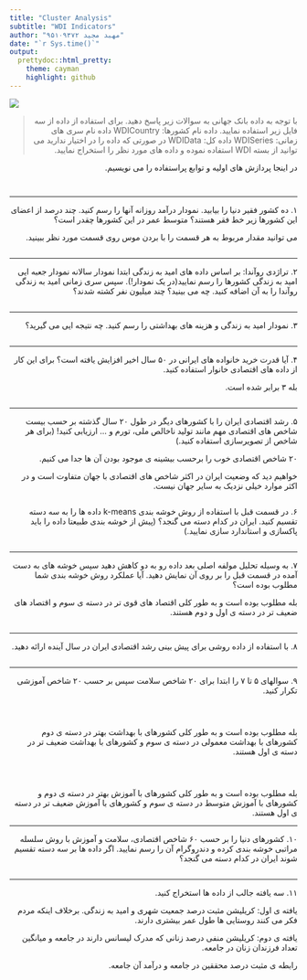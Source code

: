 ```yaml
---
title: "Cluster Analysis"
subtitle: "WDI Indicators"
author: "مهبد مجید ۹۵۱۰۹۳۷۲"
date: "`r Sys.time()`"
output:
  prettydoc::html_pretty:
    theme: cayman
    highlight: github
---
```


<div align="center">
<img  src="images/best_hans_talks_1200x627.jpg"  align = 'center'>
</div>

> <p dir="RTL"> 
با توجه به داده بانک جهانی به سوالات زیر پاسخ دهید. برای استفاده از داده از سه فایل زیر استفاده نمایید.
داده نام کشورها: WDICountry
داده نام سری های زمانی: WDISeries
داده کل: WDIData
در صورتی که داده را در اختیار ندارید می توانید از بسته WDI استفاده نموده و داده های مورد نظر را استخراج نمایید.
</p>


<p dir="RTL">
در اینجا پردازش های اولیه و توابع پراستفاده را می نویسیم.
</p>


```r
```

```r
```


***

<p dir="RTL">
۱. ده کشور فقیر دنیا را بیابید. نمودار درآمد روزانه آنها را رسم کنید. چند درصد از اعضای این کشورها زیر خط فقر هستند؟ متوسط عمر در این کشورها چقدر است؟
</p>

<p dir="RTL">
می توانید مقدار مربوط به هر قسمت را با بردن موس روی قسمت مورد نظر ببینید.
</p>

```r
```

***

<p dir="RTL">
۲. تراژدی روآندا: بر اساس داده های امید به زندگی ابتدا نمودار سالانه نمودار جعبه ایی امید به زندگی کشورها را رسم نمایید(در یک نمودار!). سپس سری زمانی امید به زندگی روآندا را به آن اضافه کنید. چه می بینید؟ چند میلیون نفر کشته شدند؟
</p>

```r
```

***

<p dir="RTL">
۳. نمودار امید به زندگی و هزینه های بهداشتی را رسم کنید. چه نتیجه ایی می گیرید؟
</p>

```r
```

***

<p dir="RTL">
۴. آیا قدرت خرید خانواده های ایرانی در ۵۰ سال اخیر افزایش یافته است؟ برای این کار از داده های اقتصادی خانوار استفاده کنید.
</p>

<p dir="RTL">
بله ۳ برابر شده است.
</p>


```r
```


***

<p dir="RTL">
۵. رشد اقتصادی ایران را با کشورهای دیگر در طول ۲۰ سال گذشته بر حسب بیست شاخص های اقتصادی مهم مانند تولید ناخالص ملی، تورم و … ارزیابی کنید! (برای هر شاخص از تصویرسازی استفاده کنید.)
</p>

<p dir="RTL">
۲۰ شاخص اقتصادی خوب را برحسب بیشینه ی موجود بودن آن ها جدا می کنیم.
</p>

<p dir="RTL">
خواهیم دید که وضعیت ایران در اکثر شاخص های اقتصادی با جهان متفاوت است و در اکثر موارد خیلی نزدیک به سایر جهان نیست.
</p>

```r
```

<p dir="RTL">
۶. در قسمت قبل با استفاده از روش خوشه بندی k-means داده ها را به سه دسته تقسیم کنید. ایران در کدام دسته می گنجد؟ (پیش از خوشه بندی طبیعتا داده را باید پاکسازی و استاندارد سازی نمایید.)
</p>


```r
```

***

<p dir="RTL">
۷. به وسیله تحلیل مولفه اصلی بعد داده رو به دو کاهش دهید سپس خوشه های به دست آمده در قسمت قبل را بر روی آن نمایش دهید. آیا عملکرد روش خوشه بندی شما مطلوب بوده است؟
</p>

<p dir="RTL">
بله مطلوب بوده است و به طور کلی اقتصاد های قوی تر در دسته ی سوم و اقتصاد های ضعیف تر در دسته ی اول و دوم هستند.
</p>

```r
```

***

<p dir="RTL">
۸. با استفاده از داده روشی برای پیش بینی رشد اقتصادی ایران در سال آینده ارائه دهید.
</p>

```r
```

***

<p dir="RTL"> 
۹. سوالهای ۵ تا ۷ را ابتدا برای ۲۰ شاخص سلامت سپس بر حسب ۲۰ شاخص آموزشی تکرار کنید.
</p>

```r
```

```r
```

```r
```

<p dir="RTL">
بله مطلوب بوده است و به طور کلی کشورهای با بهداشت بهتر در دسته ی دوم کشورهای با بهداشت معمولی در دسته ی سوم و کشورهای با بهداشت ضعیف تر در دسته ی اول هستند.
</p>

```r
```

```r
```

```r
```

<p dir="RTL">
بله مطلوب بوده است و به طور کلی کشورهای با آموزش بهتر در دسته ی دوم و کشورهای با آموزش متوسط در دسته ی سوم و کشورهای با آموزش ضعیف تر در دسته ی اول هستند.
</p>

***

<p dir="RTL"> 
۱۰. کشورهای دنیا را بر حسب ۶۰ شاخص اقتصادی، سلامت و آموزش با روش سلسله مراتبی خوشه بندی کرده و دندروگرام آن را رسم نمایید. اگر داده ها بر سه دسته تقسیم شوند ایران در کدام دسته می گنجد؟
</p>


```r
```


***

<p dir="RTL"> 
۱۱. سه یافته جالب از داده ها استخراج کنید.
</p>

<p dir="RTL"> 
یافته ی اول: کریلیشن مثبت درصد جمعیت شهری و امید به زندگی. برخلاف اینکه مردم فکر می کنند روستایی ها طول عمر بیشتری دارند.
</p>

<p dir="RTL"> 
یافته ی دوم: کریلیشن منفی درصد زنانی که مدرک لیسانس دارند در جامعه و میانگین تعداد فرزندان زنان در جامعه.
</p>

<p dir="RTL"> 
رابطه ی مثبت درصد محققین در جامعه و درآمد آن جامعه.
</p>

```r
```

